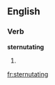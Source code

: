 
==English==

===Verb===
'''sternutating'''

# {{present participle of|[[sternutate]]}}

[[fr:sternutating]]